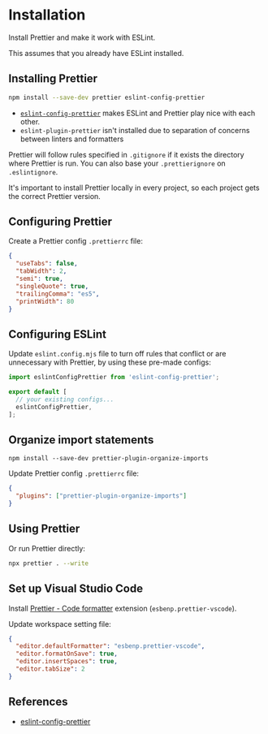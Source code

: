 # Installation

Install Prettier and make it work with ESLint.

This assumes that you already have ESLint installed.

## Installing Prettier

```bash npm2yarn
npm install --save-dev prettier eslint-config-prettier
```

- [`eslint-config-prettier`](https://github.com/prettier/eslint-config-prettier#installation) makes ESLint and Prettier play nice with each other.
- `eslint-plugin-prettier` isn't installed due to separation of concerns between linters and formatters

Prettier will follow rules specified in `.gitignore` if it exists the directory where Prettier is run. You can also base your `.prettierignore` on `.eslintignore`.

It's important to install Prettier locally in every project, so each project gets the correct Prettier version.


## Configuring Prettier

Create a Prettier config `.prettierrc` file:
```json filename=".prettierrc"
{
  "useTabs": false,
  "tabWidth": 2,
  "semi": true,
  "singleQuote": true,
  "trailingComma": "es5",
  "printWidth": 80
}
```


## Configuring ESLint

Update `eslint.config.mjs` file to turn off rules that conflict or are unnecessary with Prettier, by using these pre-made configs:
```js filename="eslint.config.mjs"
import eslintConfigPrettier from 'eslint-config-prettier';

export default [
  // your existing configs...
  eslintConfigPrettier,
];
```


## Organize import statements

```shell npm2yarn
npm install --save-dev prettier-plugin-organize-imports
```

Update Prettier config `.prettierrc` file:
```json filename=".prettierrc"
{
  "plugins": ["prettier-plugin-organize-imports"]
}
```


## Using Prettier

Or run Prettier directly:
```bash
npx prettier . --write
```


## Set up Visual Studio Code

Install [Prettier - Code formatter](https://marketplace.visualstudio.com/items?itemName=esbenp.prettier-vscode) extension (`esbenp.prettier-vscode`).

Update workspace setting file:
```json filename=".vscode/settings.json"
{
  "editor.defaultFormatter": "esbenp.prettier-vscode",
  "editor.formatOnSave": true,
  "editor.insertSpaces": true,
  "editor.tabSize": 2
}
```

## References

- [eslint-config-prettier](https://github.com/prettier/eslint-config-prettier)

